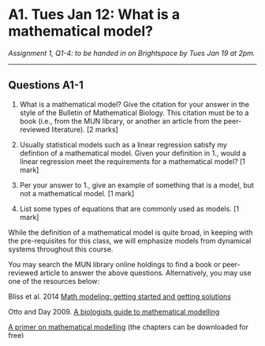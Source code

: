 # A1. Tues Jan 12: What is a mathematical model?

*Assignment 1, Q1-4: to be handed in on Brightspace by Tues Jan 19 at 2pm.*

---

## Questions A1-1
1. What is a mathematical model? Give the citation for your answer in the style of the Bulletin of Mathematical Biology. This citation must be to a book (i.e., from the MUN library, or another an article from the peer-reviewed literature). [2 marks]

2. Usually statistical models such as a linear regression satisfy my defintion of a mathematical model. Given your definition in 1., would a linear regression meet the requirements for a mathematical model? [1 mark]

3. Per your answer to 1., give an example of something that is a model, but not a mathematical model. [1 mark]

4. List some types of equations that are commonly used as models. [1 mark]

While the definition of a mathematical model is quite broad, in keeping with the pre-requisites for this class, we will emphasize models from dynamical systems throughout this course.

You may search the MUN library online holdings to find a book or peer-reviewed article to answer the above questions. Alternatively, you may use one of the resources below:

Bliss et al. 2014 [Math modeling: getting started and getting solutions](https://m3challenge.siam.org/sites/default/files/uploads/siam-guidebook-final-press.pdf)

Otto and Day 2009. [A biologists guide to mathematical modelling](https://ebookcentral-proquest-com.qe2a-proxy.mun.ca/lib/MUN/detail.action?docID=768551)

[A primer on mathematical modelling](https://link-springer-com.qe2a-proxy.mun.ca/book/10.1007%2F978-3-030-44541-6) (the chapters can be downloaded for free)


